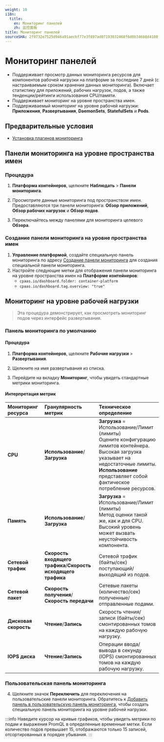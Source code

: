 ```yaml
---
weight: 10
i18n:
  title:
    en: Мониторинг панелей
    zh: 监控面板
title: Мониторинг панелей
sourceSHA: 2f9732e7525d946a91aecbf77e3f897ad07193032468f6d0b346b8d4108f8890
---
```


# Мониторинг панелей

- Поддерживает просмотр данных мониторинга ресурсов для компонентов рабочей нагрузки на платформе за последние 7 дней (с настраиваемым сроком хранения данных мониторинга). Включает статистику для приложений, рабочих нагрузок, подов, а также тенденции/рейтинги использования CPU/памяти.
- Поддерживает мониторинг на уровне пространства имен.
- Поддерживаемый мониторинг на уровне рабочей нагрузки: **Приложения**, **Развертывания**, **DaemonSets**, **StatefulSets** и **Pods**.

## Предварительные условия

- [Установка плагинов мониторинга](../../observability/monitor/install_monitor.mdx)

## Панели мониторинга на уровне пространства имен

### Процедура

1. **Платформа контейнеров**, щелкните **Наблюдать** > **Панели мониторинга**.

2. Просмотрите данные мониторинга под пространством имен. Предоставляются три панели мониторинга: **Обзор приложений**, **Обзор рабочих нагрузок** и **Обзор подов**.

3. Переключайтесь между панелями для мониторинга целевого **Обзора**.

### Создание панели мониторинга на уровне пространства имен

1. **Управление платформой**, создайте специальную панель мониторинга по адресу [Создание панели мониторинга](../../observability/monitor/functions/manage_dashboard.mdx#｛#create_dashboard｝) для создания специальной панели мониторинга.
2. Настройте следующие метки для отображения панели мониторинга на уровне пространства имен на **Платформе контейнеров**:
   - `cpaas.io/dashboard.folder: container-platform`
   - `cpaas.io/dashboard.tag.overview: "true"`

## Мониторинг на уровне рабочей нагрузки

> Эта процедура демонстрирует, как просмотреть мониторинг подов через интерфейс развертывания.

### Панель мониторинга по умолчанию

#### Процедура

1. **Платформа контейнеров**, щелкните **Рабочие нагрузки** > **Развертывания**.

2. Щелкните на имя развертывания из списка.

3. Перейдите на вкладку **Мониторинг**, чтобы увидеть стандартные метрики мониторинга.

#### Интерпретация метрик

| **Мониторинг ресурса** | **Гранулярность метрик**               | **Техническое определение**                                                                                                                                                                 |
| :---------------------- | :------------------------------------- | :------------------------------------------------------------------------------------------------------------------------------------------------------------------------------------------- |
| **CPU**                 | **Использование**/**Загрузка**        | **Загрузка** = Использование/Лимит (лимиты)<br />Оцените конфигурацию лимитов контейнера. Высокая загрузка указывает на недостаточные лимиты.<br />**Использование** представляет собой фактическое потребление ресурсов. |
| **Память**              | **Использование**/**Загрузка**        | **Загрузка** = Использование/Лимит (лимиты)<br />Метод оценки такой же, как и для CPU. Высокий уровень может вызвать неустойчивость компонента.                                           |
| **Сетевой трафик**     | **Скорость входящего трафика**/**Скорость исходящего трафика** | Сетевой трафик (байты/сек) поступающий/выходящий из подов.                                                                                                                                   |
| **Сетевой пакет**      | **Скорость получения**/**Скорость передачи** | Сетевые пакеты (количество/сек) полученные/отправленные подами.                                                                                                                                 |
| **Дисковая скорость**   | **Чтение**/**Запись**                 | Скорость чтения/записи (байты/сек) смонтированных томов на каждую рабочую нагрузку.                                                                                                           |
| **IOPS диска**         | **Чтение**/**Запись**                 | Операции ввода/вывода в секунду (IOPS) смонтированных томов на каждую рабочую нагрузку.                                                                                                        |

### Пользовательская панель мониторинга

4. Щелкните значок **Переключить** для переключения на пользовательские панели мониторинга. Обратитесь к [Добавить панель в пользовательскую панель мониторинга](../../observability/monitor/functions/manage_dashboard.mdx), чтобы создать специальную панель мониторинга на уровне рабочей нагрузки.

:::info
Наведите курсор на кривые графиков, чтобы увидеть метрики по подам и выражения PromQL в определенные временные метки. Если количество подов превышает 15, отображаются только 15 записей, отсортированных в порядке убывания.
:::
